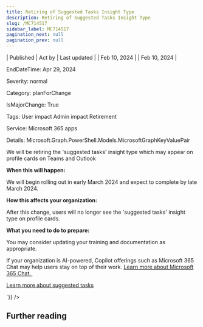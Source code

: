 ```yaml
---
title: Retiring of Suggested Tasks Insight Type
description: Retiring of Suggested Tasks Insight Type
slug: /MC714517
sidebar_label: MC714517
pagination_next: null
pagination_prev: null
---
```



| Published | Act by | Last updated |
| Feb 10, 2024 |  | Feb 10, 2024 |

EndDateTime: Apr 29, 2024

Severity: normal

Category: planForChange

IsMajorChange: True

Tags: User impact Admin impact Retirement

Service: Microsoft 365 apps

Details: Microsoft.Graph.PowerShell.Models.MicrosoftGraphKeyValuePair

<div dangerouslySetInnerHTML={{__html:`
<p>We will be retiring the 'suggested tasks' insight type which may appear on profile cards on Teams and Outlook</p><p><b>When this will happen:</b></p><p>We will begin rolling out in early March 2024 and expect to complete by late March 2024.</p><p><b>How this affects your organization:</b></p><p>After this change, users will no longer see the 'suggested tasks' insight type on profile cards.</p><p><b>What you need to do to prepare:</b></p><p>You may consider updating your training and documentation as appropriate.&nbsp;</p><p>If your organization is AI-powered, Copilot offerings such as Microsoft 365 Chat may help users stay on top of their work. <a href="https://support.microsoft.com/en-us/topic/catch-up-on-things-quickly-with-microsoft-365-chat-cffb11c2-bb06-4d5b-bd4b-9497895daff3" target="_blank">Learn more about Microsoft 365 Chat.&nbsp;</a><br></p><p><a href="https://support.microsoft.com/topic/suggested-tasks-in-viva-insights-b326af14-e527-43c2-a4d8-92f6700ce18f" target="_blank">Learn more about suggested tasks</a></p>
`}} />

## Further reading
